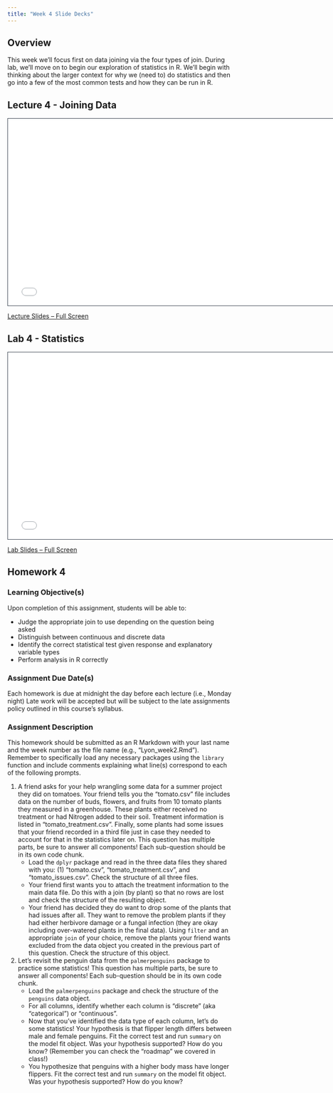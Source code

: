 ```yaml
---
title: "Week 4 Slide Decks"
---
```


## Overview

This week we'll focus first on data joining via the four types of join. During lab, we'll move on to begin our exploration of statistics in R. We'll begin with thinking about the larger context for why we (need to) do statistics and then go into a few of the most common tests and how they can be run in R.

## Lecture 4 - Joining Data

```{=html}
<iframe class="slide-deck" src="slides_4a.html" height="420" width="750" style="border: 1px solid #2e3846;"></iframe>
```

[Lecture Slides -- Full Screen](slides_4a.qmd)

## Lab 4 - Statistics

```{=html}
<iframe class="slide-deck" src="slides_4b.html" height="420" width="750" style="border: 1px solid #2e3846;"></iframe>
```

[Lab Slides -- Full Screen](slides_4b.qmd)

## Homework 4

### Learning Objective(s)

Upon completion of this assignment, students will be able to:

- Judge the appropriate join to use depending on the question being asked
- Distinguish between continuous and discrete data
- Identify the correct statistical test given response and explanatory variable types
- Perform analysis in R correctly

### Assignment Due Date(s)

Each homework is due at midnight the day before each lecture (i.e., Monday night) Late work will be accepted but will be subject to the late assignments policy outlined in this course’s syllabus.

### Assignment Description

This homework should be submitted as an R Markdown with your last name and the week number as the file name (e.g., “Lyon_week2.Rmd”). Remember to specifically load any necessary packages using the `library` function and include comments explaining what line(s) correspond to each of the following prompts.

1. A friend asks for your help wrangling some data for a summer project they did on tomatoes. Your friend tells you the "tomato.csv" file includes data on the number of buds, flowers, and fruits from 10 tomato plants they measured in a greenhouse. These plants either received no treatment or had Nitrogen added to their soil. Treatment information is listed in "tomato_treatment.csv". Finally, some plants had some issues that your friend recorded in a third file just in case they needed to account for that in the statistics later on. This question has multiple parts, be sure to answer all components! Each sub-question should be in its own code chunk.
    - Load the `dplyr` package and read in the three data files they shared with you: (1) "tomato.csv", "tomato_treatment.csv", and "tomato_issues.csv". Check the structure of all three files.
    - Your friend first wants you to attach the treatment information to the main data file. Do this with a join (by plant) so that no rows are lost and check the structure of the resulting object.
    - Your friend has decided they do want to drop some of the plants that had issues after all. They want to remove the problem plants if they had either herbivore damage or a fungal infection (they are okay including over-watered plants in the final data). Using `filter` and an appropriate `join` of your choice, remove the plants your friend wants excluded from the data object you created in the previous part of this question. Check the structure of this object.

2. Let's revisit the penguin data from the `palmerpenguins` package to practice some statistics! This question has multiple parts, be sure to answer all components! Each sub-question should be in its own code chunk.
    - Load the `palmerpenguins` package and check the structure of the `penguins` data object.
    - For all columns, identify whether each column is "discrete" (aka "categorical") or "continuous".
    - Now that you've identified the data type of each column, let's do some statistics! Your hypothesis is that flipper length differs between male and female penguins. Fit the correct test and run `summary` on the model fit object. Was your hypothesis supported? How do you know? (Remember you can check the "roadmap" we covered in class!)
    - You hypothesize that penguins with a higher body mass have longer flippers. Fit the correct test and run `summary` on the model fit object. Was your hypothesis supported? How do you know?

